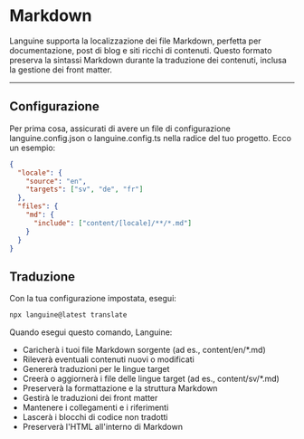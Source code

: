 # Markdown

Languine supporta la localizzazione dei file Markdown, perfetta per documentazione, post di blog e siti ricchi di contenuti. Questo formato preserva la sintassi Markdown durante la traduzione dei contenuti, inclusa la gestione dei front matter.

---

## Configurazione

Per prima cosa, assicurati di avere un file di configurazione languine.config.json o languine.config.ts nella radice del tuo progetto. Ecco un esempio:

```json
{
  "locale": {
    "source": "en",
    "targets": ["sv", "de", "fr"]
  },
  "files": {
    "md": {
      "include": ["content/[locale]/**/*.md"]
    }
  }
}
```

## Traduzione

Con la tua configurazione impostata, esegui:

```bash
npx languine@latest translate
```

Quando esegui questo comando, Languine:

- Caricherà i tuoi file Markdown sorgente (ad es., content/en/*.md)
- Rileverà eventuali contenuti nuovi o modificati
- Genererà traduzioni per le lingue target
- Creerà o aggiornerà i file delle lingue target (ad es., content/sv/*.md)
- Preserverà la formattazione e la struttura Markdown
- Gestirà le traduzioni dei front matter
- Mantenere i collegamenti e i riferimenti
- Lascerà i blocchi di codice non tradotti
- Preserverà l'HTML all'interno di Markdown
